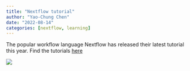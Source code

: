 ```yaml
---
title: "Nextflow tutorial"
author: "Yao-Chung Chen"
date: "2022-08-14"
categories: [nextflow, learning]
---
```


The popular workflow language Nextflow has released their latest tutorial this year. Find the tutorials [here](https://www.nextflow.io/blog/2022/learn-nextflow-in-2022.html)

![](https://repository-images.githubusercontent.com/9052236/8264fe00-6bff-11e9-991d-58e54505afa8)

